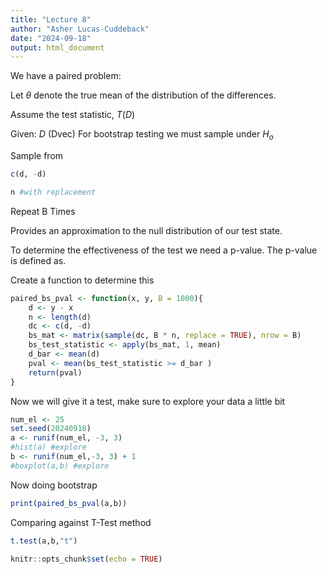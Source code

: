 ```yaml
---
title: "Lecture 8"
author: "Asher Lucas-Cuddeback"
date: "2024-09-18"
output: html_document
---
```

We have a paired problem: 
\begin{center}
$(x_1, y_1),...,(x_n,y_n)$
\end{center}

\begin{center}
$d_i = Y_i - X_i$
\end{center}

\begin{center}
$D=[d_1, ..., d_n]$
\end{center}

Let $\theta$ denote the true mean of the distribution of the differences. 

\begin{center}
$H_o$: $\theta=0$ and $H_a$: $\theta>0$
\end{center}


Assume the test statistic, $T(D)$
\begin{center}
$T(D)=\bar{d}=\frac{\sum_{i=1}^{n}(d_i)}{N}$, $d_i=\bar{y}-\bar{x}$
\end{center}
Given: $D$ (Dvec)
For bootstrap testing we must sample under $H_o$

Sample from 
```r
c(d, -d)

n #with replacement
```
Repeat B Times

\begin{center}
$T(c(d,-d))=0=\bar{d}-\bar{d}=0$
\end{center}

\begin{center}
$D_1^*, ..., D_B^*$
\end{center}
\begin{center} 
$T(D_1^*), ..., T(D_B^*)$
\end{center}

Provides an approximation to the null distribution of our test state. 

To determine the effectiveness of the test we need a p-value. The p-value is defined as.
\begin{center}
$p=\frac{sum((T(D_i^*)\geq T(D)))}{B}$
\end{center}

Create a function to determine this

```r
paired_bs_pval <- function(x, y, B = 1000){
    d <- y - x
    n <- length(d)
    dc <- c(d, -d)
    bs_mat <- matrix(sample(dc, B * n, replace = TRUE), nrow = B)
    bs_test_statistic <- apply(bs_mat, 1, mean)
    d_bar <- mean(d)
    pval <- mean(bs_test_statistic >= d_bar )
    return(pval)
}
```

Now we will give it a test, make sure to explore your data a little bit
```r
num_el <- 25
set.seed(20240918)
a <- runif(num_el, -3, 3)
#hist(a) #explore
b <- runif(num_el,-3, 3) + 1
#boxplot(a,b) #explore
```

Now doing bootstrap
```r
print(paired_bs_pval(a,b))
```
Comparing against T-Test method
```r
t.test(a,b,"t")
```
```r
knitr::opts_chunk$set(echo = TRUE)
```

